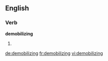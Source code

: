 
==English==

===Verb===
'''demobilizing'''

# {{present participle of|demobilize}}

[[de:demobilizing]]
[[fr:demobilizing]]
[[vi:demobilizing]]